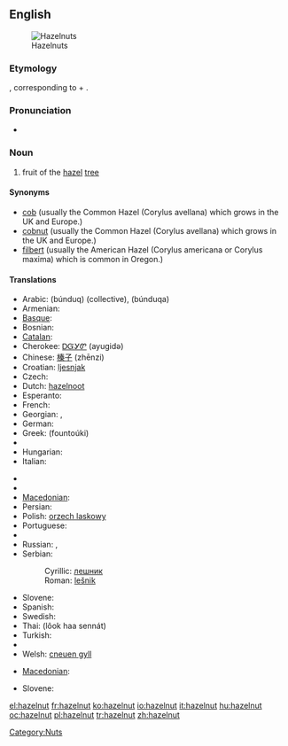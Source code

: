 ==English==
[[Image:Hazelnuts.jpg|thumb|Hazelnuts]]

===Etymology===
{{etyl|ang}} {{term|hæselhnutu}}, corresponding to {{term|hazel}} + {{term|nut}}.

===Pronunciation===
* {{audio|en-us-hazelnut.ogg|Audio (US)}}

===Noun===
{{en-noun}}

# fruit of the [[hazel]] [[tree]]

====Synonyms====
* [[cob]]  (usually the Common Hazel (Corylus avellana) which grows in the UK and Europe.)
* [[cobnut]]  (usually the Common Hazel (Corylus avellana) which grows in the UK and Europe.)
* [[filbert]]  (usually the American Hazel (Corylus americana or Corylus maxima) which is common in Oregon.)

====Translations====
{{trans-top|fruit}}
* Arabic: {{Arab|[[بندق|بُنْدُق]]}} (búnduq) {{m}} (collective), {{Arab|[[بندقة|بُنْدُقَة]]}} (búnduqa) {{f}}
* Armenian: {{t-|hy|պնդուկ|tr=pnduk|sc=Armn|xs=Armenian}}
* [[Basque]]: {{t-|eu|hur|xs=Basque}}
* Bosnian: {{t-|bs|lješnik|m}}
* [[Catalan]]: {{t-|ca|avellana|f}}
* Cherokee: [[ᎠᏳᎩᏛ]] (ayugidǝ)
* Chinese: [[榛子]] (zhēnzi)
* Croatian: [[ljesnjak]]
* Czech: {{t-|cs|lískový ořech|m}}
* Dutch: [[hazelnoot]] {{f}}
* Esperanto: {{t-|eo|avelo|xs=Esperanto}}
* French: {{t+|fr|noisette|f}}
* Georgian: {{t-|ka|კაკალი|tr=kakali|xs=Georgian}}, {{t-|ka|ნიგოზი|tr=nigozi|xs=Georgian}}
* German: {{t-|de|Haselnuss|f}}
* Greek: {{t+|el|φουντούκι|n|sc=Grek}} (fountoúki)
* {{trreq|Hebrew}}
* Hungarian: {{t+|hu|mogyoró}}
* Italian: {{t+|it|nocciola|f}}
{{trans-mid}}
* {{trreq|Japanese}}
* {{trreq|Korean}}
* [[Macedonian]]: {{t|mk|лешник|m|tr=léšnik|sc=Cyrl}}
* Persian: {{t|fa|فندق|sc=fa-Arab}}
* Polish: [[orzech laskowy]] {{m}}
* Portuguese: {{t+|pt|avelã|f}}
* {{trreq|Romanian}}
* Russian: {{t|ru|лесной орех|m|tr=lesnój oréx|sc=Cyrl}}, {{t|ru|фундук|m|tr=fundúk|sc=Cyrl}}
* Serbian:
*: Cyrillic: [[лешник#Serbian|лешник]] {{m}}
*: Roman: [[lešnik#Serbian|lešnik]] {{m}}
* Slovene: {{t+|sl|lešnik|m}}
* Spanish: {{t+|es|avellana|f}}
* Swedish: {{t+|sv|hasselnöt|c}}
* Thai: {{Thai|[[ลูกฮาเซลนัท]]}} (lôok haa sennát)
* Turkish: {{t+|tr|fındık}}
* {{trreq|Vietnamese}}
* Welsh: [[cneuen gyll]] {{f}}
{{trans-bottom}}

{{trans-top|shrub}}
* [[Macedonian]]: {{t|mk|лешник|m|tr=léšnik|sc=Cyrl}}
{{trans-mid}}
* Slovene: {{t+|sl|leska|f}}
{{trans-bottom}}

[[Category:Nuts]]

[[el:hazelnut]]
[[fr:hazelnut]]
[[ko:hazelnut]]
[[io:hazelnut]]
[[it:hazelnut]]
[[hu:hazelnut]]
[[oc:hazelnut]]
[[pl:hazelnut]]
[[tr:hazelnut]]
[[zh:hazelnut]]